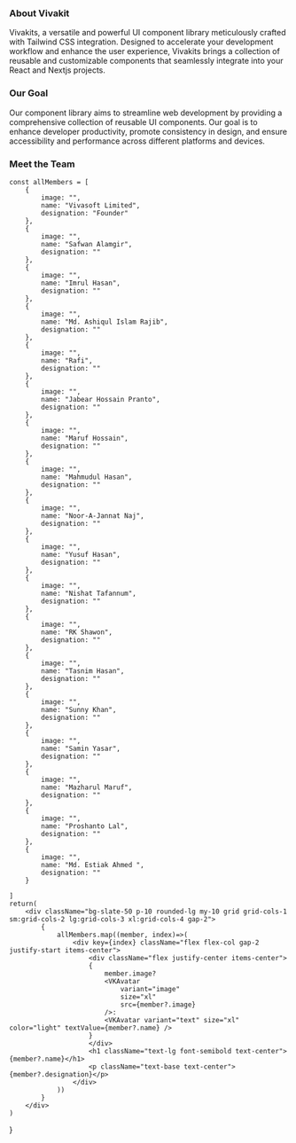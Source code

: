 ### About Vivakit
Vivakits, a versatile and powerful UI component library meticulously crafted with Tailwind CSS integration. Designed to accelerate your development workflow and enhance the user experience, Vivakits brings a collection of reusable and customizable components that seamlessly integrate into your React and Nextjs projects.


### Our Goal
Our component library aims to streamline web development by providing a comprehensive collection of reusable UI components. Our goal is to enhance developer productivity, promote consistency in design, and ensure accessibility and performance across different platforms and devices.

### Meet the Team

    const allMembers = [
        {
            image: "",
            name: "Vivasoft Limited",
            designation: "Founder"
        },
        {
            image: "",
            name: "Safwan Alamgir",
            designation: ""
        },
        {
            image: "",
            name: "Imrul Hasan",
            designation: ""
        },
        {
            image: "",
            name: "Md. Ashiqul Islam Rajib",
            designation: ""
        },
        {
            image: "",
            name: "Rafi",
            designation: ""
        },
        {
            image: "",
            name: "Jabear Hossain Pranto",
            designation: ""
        },
        {
            image: "",
            name: "Maruf Hossain",
            designation: ""
        },
        {
            image: "",
            name: "Mahmudul Hasan",
            designation: ""
        },
        {
            image: "",
            name: "Noor-A-Jannat Naj",
            designation: ""
        },
        {
            image: "",
            name: "Yusuf Hasan",
            designation: ""
        },
        {
            image: "",
            name: "Nishat Tafannum",
            designation: ""
        },
        {
            image: "",
            name: "RK Shawon",
            designation: ""
        },
        {
            image: "",
            name: "Tasnim Hasan",
            designation: ""
        },
        {
            image: "",
            name: "Sunny Khan",
            designation: ""
        },
        {
            image: "",
            name: "Samin Yasar",
            designation: ""
        },
        {
            image: "",
            name: "Mazharul Maruf",
            designation: ""
        },
        {
            image: "",
            name: "Proshanto Lal",
            designation: ""
        },
        {
            image: "",
            name: "Md. Estiak Ahmed ",
            designation: ""
        }
        
    ]
    return(
        <div className="bg-slate-50 p-10 rounded-lg my-10 grid grid-cols-1 sm:grid-cols-2 lg:grid-cols-3 xl:grid-cols-4 gap-2">
            {
                allMembers.map((member, index)=>(
                    <div key={index} className="flex flex-col gap-2 justify-start items-center">
                        <div className="flex justify-center items-center">
                        {
                            member.image?
                            <VKAvatar
                                variant="image"
                                size="xl"
                                src={member?.image}
                            />: 
                            <VKAvatar variant="text" size="xl" color="light" textValue={member?.name} />
                        }    
                        </div>
                        <h1 className="text-lg font-semibold text-center">{member?.name}</h1>
                        <p className="text-base text-center">{member?.designation}</p>
                    </div>
                ))
            }
        </div>
    )
}

<Members/>







